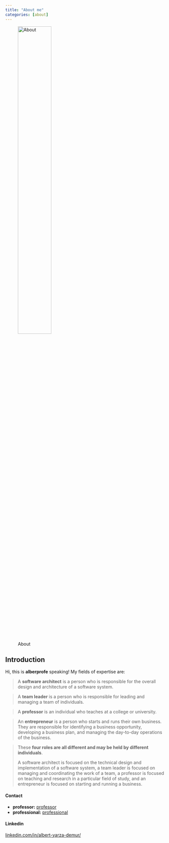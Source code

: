 ```yaml
---
title: "About me"
categories: [about]
---
```


![About](/images/home/frontimagealbertprofeweb-about.png){width=50%}

## Introduction
Hi, this is **alberprofe** speaking! My fields of expertise are:

> A **software architect** is a person who is responsible for the overall design and architecture of a software system.

> A **team leader** is a person who is responsible for leading and managing a team of individuals.

> A **professor** is an individual who teaches at a college or university.

> An **entrepreneur** is a person who starts and runs their own business. They are responsible for identifying a business opportunity, developing a business plan, and managing the day-to-day operations of the business.

> These **four roles are all different and may be held by different individuals**.
> 
> A software architect is focused on the technical design and implementation of a software system, a team leader is focused on managing and coordinating the work of a team, a professor is focused on teaching and research in a particular field of study, and an entrepreneur is focused on starting and running a business.


#### Contact 

- **professor:** [professor](mailto:albertprofe@gmail.com)
- **professional:** [professional](mailto:ayarza@inspiratgames.com)

#### Linkedin
  
[linkedin.com/in/albert-yarza-demur/](https://www.linkedin.com/in/albert-yarza-demur/)



